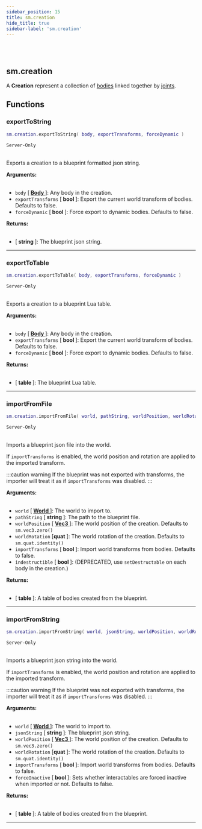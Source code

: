 ```yaml
---
sidebar_position: 15
title: sm.creation
hide_title: true
sidebar-label: 'sm.creation'
---
```


<br></br>

## sm.creation

A <strong>Creation</strong> represent a collection of [bodies](/docs/game_script_env/userdata/Body) linked together by [joints](/docs/game_script_env/userdata/Joint).

## Functions

### exportToString

```lua
sm.creation.exportToString( body, exportTransforms, forceDynamic )
```
<code>Server-Only</code> <br></br>

Exports a creation to a blueprint formatted json string.

<strong>Arguments:</strong> <br></br>

- <code>body</code> [<strong> <a href="/docs/game_script_env/userdata/Body"> Body </a> </strong>]: Any body in the creation.
- <code>exportTransforms</code> [<strong> bool </strong>]: Export the current world transform of bodies. Defaults to false.
- <code>forceDynamic</code> [<strong> bool </strong>]: Force export to dynamic bodies. Defaults to false.

<strong>Returns:</strong> <br></br>

- [<strong> string </strong>]: The blueprint json string.

---

### exportToTable

```lua
sm.creation.exportToTable( body, exportTransforms, forceDynamic )
```
<code>Server-Only</code> <br></br>

Exports a creation to a blueprint Lua table.

<strong>Arguments:</strong> <br></br>

- <code>body</code> [<strong> <a href="/docs/game_script_env/userdata/Body"> Body </a> </strong>]: Any body in the creation.
- <code>exportTransforms</code> [<strong> bool </strong>]: Export the current world transform of bodies. Defaults to false.
- <code>forceDynamic</code> [<strong> bool </strong>]: Force export to dynamic bodies. Defaults to false.

<strong>Returns:</strong> <br></br>

- [<strong> table </strong>]: The blueprint Lua table.

---

### importFromFile

```lua
sm.creation.importFromFile( world, pathString, worldPosition, worldRotation, importTransforms, indestructible )
```
<code>Server-Only</code> <br></br>

Imports a blueprint json file into the world.

If <code>importTransforms</code> is enabled, the world position and rotation are applied to the imported transform.

:::caution warning
If the blueprint was not exported with transforms, the importer will treat it as if <code>importTransforms</code> was disabled.
:::

<strong>Arguments:</strong> <br></br>

- <code>world</code> [<strong> <a href="/docs/game_script_env/userdata/World"> World </a> </strong>]: The world to import to.
- <code>pathString</code> [<strong> string </strong>]: The path to the blueprint file.
- <code>worldPosition</code> [<strong> <a href="/docs/game_script_env/userdata/Vec3"> Vec3 </a> </strong>]: The world position of the creation. Defaults to <code>sm.vec3.zero()</code>
- <code>worldRotation</code> [<strong>quat </strong>]: The world rotation of the creation. Defaults to <code>sm.quat.identity()</code>
- <code>importTransforms</code> [<strong> bool </strong>]: Import world transforms from bodies. Defaults to false.
- <code>indestructible</code> [<strong> bool </strong>]: (DEPRECATED, use <code>setDestructable</code> on each body in the creation.)

<strong>Returns:</strong> <br></br>

- [<strong> table </strong>]: A table of bodies created from the blueprint.

---

### importFromString

```lua
sm.creation.importFromString( world, jsonString, worldPosition, worldRotation, importTransforms, forceInactive )
```
<code>Server-Only</code> <br></br>

Imports a blueprint json string into the world.

If <code>importTransforms</code> is enabled, the world position and rotation are applied to the imported transform.

:::caution warning
If the blueprint was not exported with transforms, the importer will treat it as if <code>importTransforms</code> was disabled.
:::

<strong>Arguments:</strong> <br></br>

- <code>world</code> [<strong> <a href="/docs/game_script_env/userdata/World"> World </a> </strong>]: The world to import to.
- <code>jsonString</code> [<strong> string </strong>]: The blueprint json string.
- <code>worldPosition</code> [<strong> <a href="/docs/game_script_env/userdata/Vec3"> Vec3 </a> </strong>]: The world position of the creation. Defaults to <code>sm.vec3.zero()</code>
- <code>worldRotation</code> [<strong>quat </strong>]: The world rotation of the creation. Defaults to <code>sm.quat.identity()</code>
- <code>importTransforms</code> [<strong> bool </strong>]: Import world transforms from bodies. Defaults to false.
- <code>forceInactive</code> [<strong> bool </strong>]: Sets whether interactables are forced inactive when imported or not. Defaults to false.

<strong>Returns:</strong> <br></br>

- [<strong> table </strong>]: A table of bodies created from the blueprint.

---
